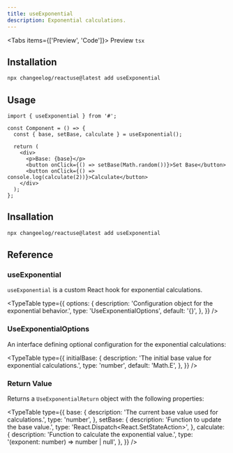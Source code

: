 ```yaml
---
title: useExponential
description: Exponential calculations.
---
```


<Tabs items={['Preview', 'Code']}>
  <Tab value="Preview">Preview</Tab>
  <Tab value="Code">```tsx ```</Tab>
</Tabs>

## Installation

```bash
npx changeelog/reactuse@latest add useExponential
```

## Usage

```tsx
import { useExponential } from '#';

const Component = () => {
  const { base, setBase, calculate } = useExponential();

  return (
    <div>
      <p>Base: {base}</p>
      <button onClick={() => setBase(Math.random())}>Set Base</button>
      <button onClick={() => console.log(calculate(2))}>Calculate</button>
    </div>
  );
};
```

## Insallation

```bash
npx changeelog/reactuse@latest add useExponential
```

## Reference

### useExponential

`useExponential` is a custom React hook for exponential calculations.

<TypeTable
  type={{
    options: {
      description: 'Configuration object for the exponential behavior.',
      type: 'UseExponentialOptions',
      default: '{}',
    },
  }}
/>

### UseExponentialOptions

An interface defining optional configuration for the exponential calculations:

<TypeTable
  type={{
    initialBase: {
      description: 'The initial base value for exponential calculations.',
      type: 'number',
      default: 'Math.E',
    },
  }}
/>

### Return Value

Returns a `UseExponentialReturn` object with the following properties: 

<TypeTable
  type={{
    base: {
      description: 'The current base value used for calculations.',
      type: 'number',
    },
    setBase: {
      description: 'Function to update the base value.',
      type: 'React.Dispatch<React.SetStateAction>',
    },
    calculate: {
      description: 'Function to calculate the exponential value.',
      type: '(exponent: number) => number | null',
    },
  }}
/>

